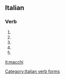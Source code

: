 ==Italian==

===Verb===
{{head|it}}

# {{conjugation of|macchiare||2|s|pres|ind|lang=it}}
# {{conjugation of|macchiare||1|s|pres|sub|lang=it}}
# {{conjugation of|macchiare||2|s|pres|sub|lang=it}}
# {{conjugation of|macchiare||3|s|pres|sub|lang=it}}
# {{conjugation of|macchiare||3|s|imp|lang=it}}

[[Category:Italian verb forms]]

[[it:macchi]]